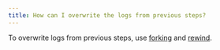 ```yaml
---
title: How can I overwrite the logs from previous steps?
---
```


To overwrite logs from previous steps, use [forking](/models/runs/forking/) and [rewind](/models/runs/rewind/).
